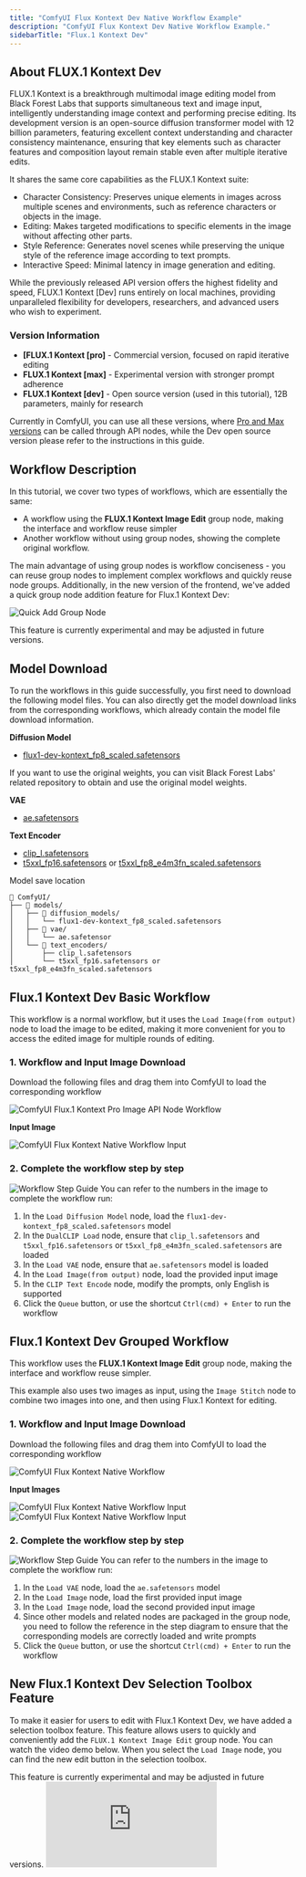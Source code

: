 ```yaml
---
title: "ComfyUI Flux Kontext Dev Native Workflow Example"
description: "ComfyUI Flux Kontext Dev Native Workflow Example."
sidebarTitle: "Flux.1 Kontext Dev"
---
```



## About FLUX.1 Kontext Dev

FLUX.1 Kontext is a breakthrough multimodal image editing model from Black Forest Labs that supports simultaneous text and image input, intelligently understanding image context and performing precise editing. Its development version is an open-source diffusion transformer model with 12 billion parameters, featuring excellent context understanding and character consistency maintenance, ensuring that key elements such as character features and composition layout remain stable even after multiple iterative edits.

It shares the same core capabilities as the FLUX.1 Kontext suite:
- Character Consistency: Preserves unique elements in images across multiple scenes and environments, such as reference characters or objects in the image.
- Editing: Makes targeted modifications to specific elements in the image without affecting other parts.
- Style Reference: Generates novel scenes while preserving the unique style of the reference image according to text prompts.
- Interactive Speed: Minimal latency in image generation and editing.

While the previously released API version offers the highest fidelity and speed, FLUX.1 Kontext [Dev] runs entirely on local machines, providing unparalleled flexibility for developers, researchers, and advanced users who wish to experiment.

### Version Information

- **[FLUX.1 Kontext [pro]** - Commercial version, focused on rapid iterative editing
- **FLUX.1 Kontext [max]** - Experimental version with stronger prompt adherence
- **FLUX.1 Kontext [dev]** - Open source version (used in this tutorial), 12B parameters, mainly for research

Currently in ComfyUI, you can use all these versions, where [Pro and Max versions](tutorials/api-nodes/black-forest-labs/flux-1-kontext) can be called through API nodes, while the Dev open source version please refer to the instructions in this guide.

## Workflow Description

In this tutorial, we cover two types of workflows, which are essentially the same:
- A workflow using the **FLUX.1 Kontext Image Edit** group node, making the interface and workflow reuse simpler
- Another workflow without using group nodes, showing the complete original workflow.

The main advantage of using group nodes is workflow conciseness - you can reuse group nodes to implement complex workflows and quickly reuse node groups. Additionally, in the new version of the frontend, we've added a quick group node addition feature for Flux.1 Kontext Dev:

![Quick Add Group Node](/images/tutorial/flux/selcetion_toolbox_edit.jpg)

<Tip>
    This feature is currently experimental and may be adjusted in future versions.
</Tip>

<UpdateReminder/>

## Model Download

To run the workflows in this guide successfully, you first need to download the following model files. You can also directly get the model download links from the corresponding workflows, which already contain the model file download information.

**Diffusion Model**

- [flux1-dev-kontext_fp8_scaled.safetensors](https://huggingface.co/Comfy-Org/flux1-kontext-dev_ComfyUI/resolve/main/split_files/diffusion_models/flux1-dev-kontext_fp8_scaled.safetensors)

<Tip>
If you want to use the original weights, you can visit Black Forest Labs' related repository to obtain and use the original model weights.
</Tip>

**VAE**
- [ae.safetensors](https://huggingface.co/Comfy-Org/Lumina_Image_2.0_Repackaged/blob/main/split_files/vae/ae.safetensors)

**Text Encoder**
- [clip_l.safetensors](https://huggingface.co/comfyanonymous/flux_text_encoders/blob/main/clip_l.safetensors)
- [t5xxl_fp16.safetensors](https://huggingface.co/comfyanonymous/flux_text_encoders/resolve/main/t5xxl_fp16.safetensors) or [t5xxl_fp8_e4m3fn_scaled.safetensors](https://huggingface.co/comfyanonymous/flux_text_encoders/resolve/main/t5xxl_fp8_e4m3fn_scaled.safetensors)

Model save location

```
📂 ComfyUI/
├── 📂 models/
│   ├── 📂 diffusion_models/
│   │   └── flux1-dev-kontext_fp8_scaled.safetensors
│   ├── 📂 vae/
│   │   └── ae.safetensor
│   └── 📂 text_encoders/
│       ├── clip_l.safetensors
│       └── t5xxl_fp16.safetensors or t5xxl_fp8_e4m3fn_scaled.safetensors
```

## Flux.1 Kontext Dev Basic Workflow

This workflow is a normal workflow, but it uses the `Load Image(from output)` node to load the image to be edited, making it more convenient for you to access the edited image for multiple rounds of editing.

### 1. Workflow and Input Image Download

Download the following files and drag them into ComfyUI to load the corresponding workflow

![ComfyUI Flux.1 Kontext Pro Image API Node Workflow](https://raw.githubusercontent.com/Comfy-Org/example_workflows/main/flux/kontext/dev/flux_1_kontext_dev_basic.png)

**Input Image**

![ComfyUI Flux Kontext Native Workflow Input](https://raw.githubusercontent.com/Comfy-Org/example_workflows/main/flux/kontext/dev/rabbit.jpg)

### 2. Complete the workflow step by step

![Workflow Step Guide](/images/tutorial/flux/flux_1_kontext_dev_basic_step_guide.jpg)
You can refer to the numbers in the image to complete the workflow run:

1. In the `Load Diffusion Model` node, load the `flux1-dev-kontext_fp8_scaled.safetensors` model
2. In the `DualCLIP Load` node, ensure that `clip_l.safetensors` and `t5xxl_fp16.safetensors` or `t5xxl_fp8_e4m3fn_scaled.safetensors` are loaded
3. In the `Load VAE` node, ensure that `ae.safetensors` model is loaded
4. In the `Load Image(from output)` node, load the provided input image
5. In the `CLIP Text Encode` node, modify the prompts, only English is supported
6. Click the `Queue` button, or use the shortcut `Ctrl(cmd) + Enter` to run the workflow

## Flux.1 Kontext Dev Grouped Workflow

This workflow uses the **FLUX.1 Kontext Image Edit** group node, making the interface and workflow reuse simpler.

This example also uses two images as input, using the `Image Stitch` node to combine two images into one, and then using Flux.1 Kontext for editing.

### 1. Workflow and Input Image Download

Download the following files and drag them into ComfyUI to load the corresponding workflow

![ComfyUI Flux Kontext Native Workflow](https://raw.githubusercontent.com/Comfy-Org/example_workflows/main/flux/kontext/dev/flux_1_kontext_dev_grouped.png)

**Input Images**

![ComfyUI Flux Kontext Native Workflow Input](https://raw.githubusercontent.com/Comfy-Org/example_workflows/main/flux/kontext/dev/doll_1.webp)
![ComfyUI Flux Kontext Native Workflow Input](https://raw.githubusercontent.com/Comfy-Org/example_workflows/main/flux/kontext/dev/doll_2.webp)

### 2. Complete the workflow step by step

![Workflow Step Guide](/images/tutorial/flux/flux_1_kontext_dev_grouped_step_guide.jpg)
You can refer to the numbers in the image to complete the workflow run:

1. In the `Load VAE` node, load the `ae.safetensors` model
2. In the `Load Image` node, load the first provided input image
3. In the `Load Image` node, load the second provided input image
4. Since other models and related nodes are packaged in the group node, you need to follow the reference in the step diagram to ensure that the corresponding models are correctly loaded and write prompts
5. Click the `Queue` button, or use the shortcut `Ctrl(cmd) + Enter` to run the workflow

<PromptTechniques/>

## New Flux.1 Kontext Dev Selection Toolbox Feature

To make it easier for users to edit with Flux.1 Kontext Dev, we have added a selection toolbox feature. This feature allows users to quickly and conveniently add the `FLUX.1 Kontext Image Edit` group node.
You can watch the video demo below. When you select the `Load Image` node, you can find the new edit button in the selection toolbox.

<Tip>
    This feature is currently experimental and may be adjusted in future versions.
</Tip>

<iframe
  className="w-full aspect-video rounded-xl"
  src="https://www.youtube.com/embed/X7ArunILYBw?si=2iNo9ESsyE8zsQV3"
  title="ComfyUI Selection Toolbox New Features"
  frameBorder="0"
  allow="accelerometer; autoplay; clipboard-write; encrypted-media; gyroscope; picture-in-picture"
  allowFullScreen
></iframe>